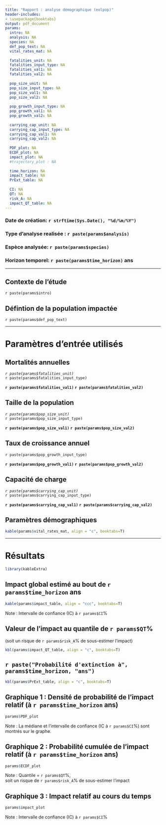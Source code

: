 ```yaml
---
title: "Rapport : analyse démographique (eolpop)"
header-includes:
- \usepackage{booktabs}
output: pdf_document
params:
  intro: NA
  analysis: NA
  species: NA
  def_pop_text: NA
  vital_rates_mat: NA
  
  fatalities_unit: NA
  fatalities_input_type: NA
  fatalities_val1: NA
  fatalities_val2: NA
  
  pop_size_unit: NA
  pop_size_input_type: NA
  pop_size_val1: NA
  pop_size_val2: NA
  
  pop_growth_input_type: NA
  pop_growth_val1: NA
  pop_growth_val2: NA
  
  carrying_cap_unit: NA
  carrying_cap_input_type: NA
  carrying_cap_val1: NA
  carrying_cap_val2: NA
  
  PDF_plot: NA
  ECDF_plot: NA
  impact_plot: NA
  #trajectory_plot : NA
  
  time_horizon: NA
  impact_table: NA
  PrExt_table: NA 
  
  CI: NA
  QT: NA
  risk_A: NA
  impact_QT_table: NA
---
```


### Date de création: `r strftime(Sys.Date(), "%d/%m/%Y")`

### Type d'analyse realisée : `r paste(params$analysis)`

### Espèce analysée: `r paste(params$species)`  

### Horizon temporel: `r paste(params$time_horizon)` ans    
    
***
  
## Contexte de l'étude
`r paste(params$intro)`


## Défintion de la population impactée
`r paste(params$def_pop_text)`


***

# Paramètres d'entrée utilisés

## Mortalités annuelles
*`r paste(params$fatalities_unit)`*  
`r paste(params$fatalities_input_type)`  
  
**`r paste(params$fatalities_val1)` `r paste(params$fatalities_val2)`**



## Taille de la population
*`r paste(params$pop_size_unit)`*  
`r paste(params$pop_size_input_type)`  
  
**`r paste(params$pop_size_val1)` `r paste(params$pop_size_val2)`**



## Taux de croissance annuel
`r paste(params$pop_growth_input_type)`  
  
**`r paste(params$pop_growth_val1)` `r paste(params$pop_growth_val2)`**



## Capacité de charge
*`r paste(params$carrying_cap_unit)`*  
`r paste(params$carrying_cap_input_type)`  
  
**`r paste(params$carrying_cap_val1)` `r paste(params$carrying_cap_val2)`**


## Paramètres démographiques
```r
kable(params$vital_rates_mat, align = "c", booktabs=T)
```  



***


# Résultats

```r
library(kableExtra)
```

## Impact global estimé au bout de `r params$time_horizon` ans
```r
kable(params$impact_table, align = "ccc", booktabs=T)
```  
Note : Intervalle de confiance (IC) à `r params$CI`%  

## Valeur de l'impact au quantile de `r params$QT`%
(soit un risque de `r params$risk_A`% de sous-estimer l'impact)
```r
kbl(params$impact_QT_table, align = "c", booktabs=T)
```  
## `r paste("Probabilité d'extinction à", params$time_horizon, "ans")`
```r
kbl(params$PrExt_table, align = "c", booktabs=T)
```  



## Graphique 1 : Densité de probabilité de l'impact relatif (à `r params$time_horizon` ans)
```r
params$PDF_plot
```
Note : La médiane et l'intervalle de confiance (IC à `r params$CI`%) sont montrés sur le graphe.  

## Graphique 2 : Probabilité cumulée de l'impact relatif (à `r params$time_horizon` ans)
```r
params$ECDF_plot
```
Note : Quantile = `r params$QT`%,  
soit un risque de `r params$risk_A`% de sous-estimer l'impact

## Graphique 3 : Impact relatif au cours du temps
```r
params$impact_plot
```
Note : Intervalle de confiance (IC) à `r params$CI`%  
